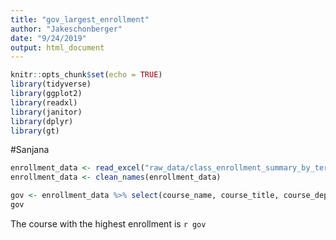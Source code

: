 ```yaml
---
title: "gov_largest_enrollment"
author: "Jakeschonberger"
date: "9/24/2019"
output: html_document
---
```


```r
knitr::opts_chunk$set(echo = TRUE)
library(tidyverse)
library(ggplot2)
library(readxl)
library(janitor)
library(dplyr)
library(gt)
```
#Sanjana

```r
enrollment_data <- read_excel("raw_data/class_enrollment_summary_by_term_9.24.19.xlsx", skip =3)
enrollment_data <- clean_names(enrollment_data)

gov <- enrollment_data %>% select(course_name, course_title, course_department, u_grad) %>% filter(course_department =="Government") %>% arrange(desc(u_grad)) %>% head(1)
gov
```

The course with the highest enrollment is `r gov` 
